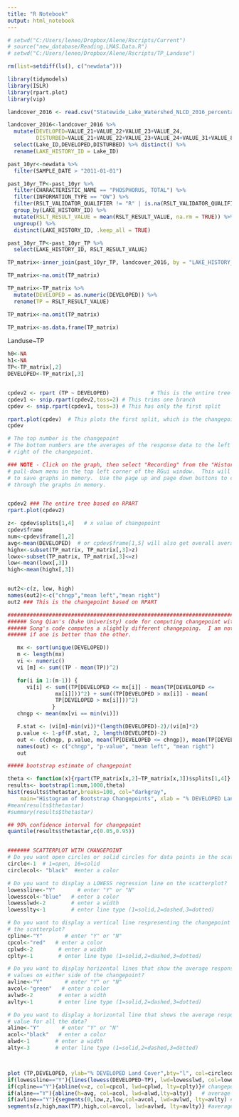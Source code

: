 ```yaml
---
title: "R Notebook"
output: html_notebook
---
```


```r
# setwd("C:/Users/leneo/Dropbox/Alene/Rscripts/Current")
# source("new_database/Reading.LMAS.Data.R")
# setwd("C:/Users/leneo/Dropbox/Alene/Rscripts/TP_Landuse")

rm(list=setdiff(ls(), c("newdata")))

```


```r
library(tidymodels)
library(ISLR)
library(rpart.plot)
library(vip)

landcover_2016 <- read.csv("Statewide_Lake_Watershed_NLCD_2016_percentages_NHD_LakeID.csv")

landcover_2016<-landcover_2016 %>% 
  mutate(DEVELOPED=VALUE_21+VALUE_22+VALUE_23+VALUE_24,
         DISTURBED=VALUE_21+VALUE_22+VALUE_23+VALUE_24+VALUE_31+VALUE_82) %>% 
  select(Lake_ID,DEVELOPED,DISTURBED) %>% distinct() %>% 
  rename(LAKE_HISTORY_ID = Lake_ID)

past_10yr<-newdata %>% 
  filter(SAMPLE_DATE > "2011-01-01")

past_10yr_TP<-past_10yr %>% 
  filter(CHARACTERISTIC_NAME == "PHOSPHORUS, TOTAL") %>%
  filter(INFORMATION_TYPE == "OW") %>% 
  filter(RSLT_VALIDATOR_QUALIFIER != "R" | is.na(RSLT_VALIDATOR_QUALIFIER)) %>% 
  group_by(LAKE_HISTORY_ID) %>% 
  mutate(RSLT_RESULT_VALUE = mean(RSLT_RESULT_VALUE, na.rm = TRUE)) %>% 
  ungroup() %>% 
  distinct(LAKE_HISTORY_ID, .keep_all = TRUE)

past_10yr_TP<-past_10yr_TP %>% 
  select(LAKE_HISTORY_ID, RSLT_RESULT_VALUE)

TP_matrix<-inner_join(past_10yr_TP, landcover_2016, by = "LAKE_HISTORY_ID")

TP_matrix<-na.omit(TP_matrix)

TP_matrix<-TP_matrix %>% 
  mutate(DEVELOPED = as.numeric(DEVELOPED)) %>% 
  rename(TP = RSLT_RESULT_VALUE)

TP_matrix<-na.omit(TP_matrix)

TP_matrix<-as.data.frame(TP_matrix)

```


Landuse~TP
```r

h0<-NA
h1<-NA
TP<-TP_matrix[,2]
DEVELOPED<-TP_matrix[,3]


cpdev2 <- rpart (TP ~ DEVELOPED)             # This is the entire tree
cpdev1 <- snip.rpart(cpdev2,toss=2) # This trims one branch
cpdev <- snip.rpart(cpdev1, toss=3) # This has only the first split

rpart.plot(cpdev)  # This plots the first split, which is the changepoint.
cpdev

# The top number is the changepoint
# The bottom numbers are the averages of the response data to the left and the
# right of the changepoint.

### NOTE - Click on the graph, then select "Recording" from the "History"
# pull-down menu in the top left corner of the RGui window.  This will allow you
# to save graphs in memory.  Use the page up and page down buttons to cycle
# through the graphs in memory.


cpdev2 ### The entire tree based on RPART
rpart.plot(cpdev2)

z<- cpdev$splits[1,4]   # x value of changepoint
cpdev$frame
num<-cpdev$frame[1,2]
avg<-mean(DEVELOPED)  # or cpdev$frame[1,5] will also get overall average
highx<-subset(TP_matrix, TP_matrix[,3]>z)
lowx<-subset(TP_matrix, TP_matrix[,3]<=z)
low<-mean(lowx[,3])
high<-mean(highx[,3])


out2<-c(z, low, high)
names(out2)<-c("chngp","mean left","mean right")
out2 ### This is the changepoint based on RPART

###########################################################################
###### Song Qian's (Duke Univeristy) code for computing changepoint with p-value
###### Song's code computes a slightly different changepoing.  I am not sure
###### if one is better than the other.

   mx <- sort(unique(DEVELOPED))
   m <- length(mx)
   vi <- numeric()
   vi [m] <- sum((TP - mean(TP))^2)

   for(i in 1:(m-1)) {
      vi[i] <- sum((TP[DEVELOPED <= mx[i]] - mean(TP[DEVELOPED <=
               mx[i]]))^2) + sum((TP[DEVELOPED > mx[i]] - mean(
               TP[DEVELOPED > mx[i]]))^2)
              }
   chngp <- mean(mx[vi == min(vi)])

   F.stat <- (vi[m]-min(vi))*(length(DEVELOPED)-2)/(vi[m]*2)
   p.value <- 1-pf(F.stat, 2, length(DEVELOPED)-2)
   out <- c(chngp, p.value, mean(TP[DEVELOPED <= chngp]), mean(TP[DEVELOPED > chngp]))
   names(out) <- c("chngp", "p-value", "mean left", "mean right")
   out

##### bootstrap estimate of changepoint

theta <- function(x){rpart(TP_matrix[x,2]~TP_matrix[x,3])$splits[1,4]}
results<- bootstrap(1:num,1000,theta)
hist(results$thetastar,breaks=100, col="darkgray",
    main="Histogram of Bootstrap Changepoints", xlab = "% DEVELOPED Land Cover")
#mean(results$thetastar)
#summary(results$thetastar)

## 90% confidence interval for changepoint
quantile(results$thetastar,c(0.05,0.95))


####### SCATTERPLOT WITH CHANGEPOINT
# Do you want open circles or solid circles for data points in the scatterplot?
circle<-1  # 1=open, 16=solid
circlecol<- "black"  #enter a color

# Do you want to display a LOWESS regression line on the scatterplot?
lowessline<-"Y"       # enter "Y" or "N"
lowesscol<-"blue"   # enter a color
lowesslwd<-2        # enter a width
lowesslty<-1        # enter line type (1=solid,2=dashed,3=dotted)

# Do you want to display a vertical line respresenting the changepoint on
# the scatterplot?
cpline<-"Y"       # enter "Y" or "N"
cpcol<-"red"   # enter a color
cplwd<-2        # enter a width
cplty<-1        # enter line type (1=solid,2=dashed,3=dotted)

# Do you want to display horizontal lines that show the average response
# values on either side of the changepoint?
avline<-"Y"       # enter "Y" or "N"
avcol<-"green"   # enter a color
avlwd<-2        # enter a width
avlty<-1        # enter line type (1=solid,2=dashed,3=dotted)

# Do you want to display a horizontal line that shows the average response
# value for all the data?
aline<-"Y"       # enter "Y" or "N"
acol<-"black"   # enter a color
alwd<-1        # enter a width
alty<-3        # enter line type (1=solid,2=dashed,3=dotted)



plot (TP,DEVELOPED, ylab="% DEVELOPED Land Cover",bty="l", col=circlecol, pch=circle,xlab="TP (ug/L)")
if(lowessline=="Y"){lines(lowess(DEVELOPED~TP), lwd=lowesslwd, col=lowesscol,lty=lowesslty)}
if(cpline=="Y"){abline(v=z, col=cpcol, lwd=cplwd, lty=cplty)}# changepoint of stressor variable
if(aline=="Y"){abline(h=avg, col=acol, lwd=alwd,lty=alty)}   # average of all data
if(avline=="Y"){segments(0,low,z,low,col=avcol, lwd=avlwd, lty=avlty) #average of response data on left
segments(z,high,max(TP),high,col=avcol, lwd=avlwd, lty=avlty)} #average of resonse data on right



```




